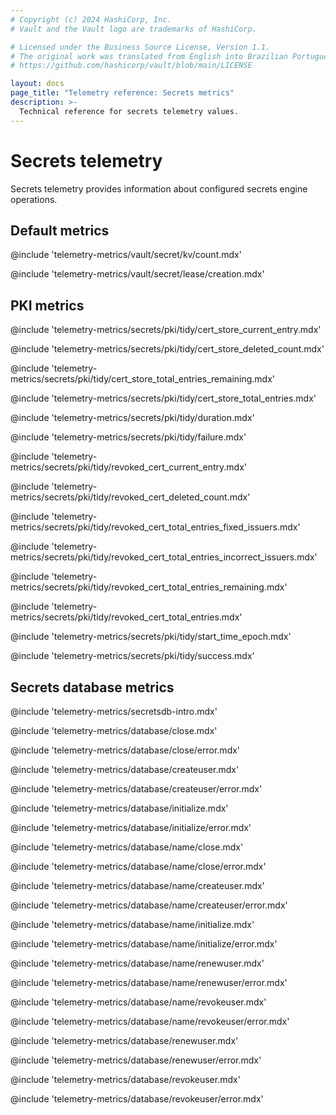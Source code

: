 ```yaml
---
# Copyright (c) 2024 HashiCorp, Inc.
# Vault and the Vault logo are trademarks of HashiCorp.

# Licensed under the Business Source License, Version 1.1.
# The original work was translated from English into Brazilian Portuguese.
# https://github.com/hashicorp/vault/blob/main/LICENSE

layout: docs
page_title: "Telemetry reference: Secrets metrics"
description: >-
  Technical reference for secrets telemetry values.
---
```


# Secrets telemetry

Secrets telemetry provides information about configured secrets engine
operations.

## Default metrics

@include 'telemetry-metrics/vault/secret/kv/count.mdx'

@include 'telemetry-metrics/vault/secret/lease/creation.mdx'

## PKI metrics

@include 'telemetry-metrics/secrets/pki/tidy/cert_store_current_entry.mdx'

@include 'telemetry-metrics/secrets/pki/tidy/cert_store_deleted_count.mdx'

@include 'telemetry-metrics/secrets/pki/tidy/cert_store_total_entries_remaining.mdx'

@include 'telemetry-metrics/secrets/pki/tidy/cert_store_total_entries.mdx'

@include 'telemetry-metrics/secrets/pki/tidy/duration.mdx'

@include 'telemetry-metrics/secrets/pki/tidy/failure.mdx'

@include 'telemetry-metrics/secrets/pki/tidy/revoked_cert_current_entry.mdx'

@include 'telemetry-metrics/secrets/pki/tidy/revoked_cert_deleted_count.mdx'

@include 'telemetry-metrics/secrets/pki/tidy/revoked_cert_total_entries_fixed_issuers.mdx'

@include 'telemetry-metrics/secrets/pki/tidy/revoked_cert_total_entries_incorrect_issuers.mdx'

@include 'telemetry-metrics/secrets/pki/tidy/revoked_cert_total_entries_remaining.mdx'

@include 'telemetry-metrics/secrets/pki/tidy/revoked_cert_total_entries.mdx'

@include 'telemetry-metrics/secrets/pki/tidy/start_time_epoch.mdx'

@include 'telemetry-metrics/secrets/pki/tidy/success.mdx'

## Secrets database metrics

@include 'telemetry-metrics/secretsdb-intro.mdx'

@include 'telemetry-metrics/database/close.mdx'

@include 'telemetry-metrics/database/close/error.mdx'

@include 'telemetry-metrics/database/createuser.mdx'

@include 'telemetry-metrics/database/createuser/error.mdx'

@include 'telemetry-metrics/database/initialize.mdx'

@include 'telemetry-metrics/database/initialize/error.mdx'

@include 'telemetry-metrics/database/name/close.mdx'

@include 'telemetry-metrics/database/name/close/error.mdx'

@include 'telemetry-metrics/database/name/createuser.mdx'

@include 'telemetry-metrics/database/name/createuser/error.mdx'

@include 'telemetry-metrics/database/name/initialize.mdx'

@include 'telemetry-metrics/database/name/initialize/error.mdx'

@include 'telemetry-metrics/database/name/renewuser.mdx'

@include 'telemetry-metrics/database/name/renewuser/error.mdx'

@include 'telemetry-metrics/database/name/revokeuser.mdx'

@include 'telemetry-metrics/database/name/revokeuser/error.mdx'

@include 'telemetry-metrics/database/renewuser.mdx'

@include 'telemetry-metrics/database/renewuser/error.mdx'

@include 'telemetry-metrics/database/revokeuser.mdx'

@include 'telemetry-metrics/database/revokeuser/error.mdx'
